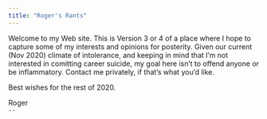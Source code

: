 ```yaml
---
title: "Roger's Rants"
---
```


Welcome to my Web site.  This is Version 3 or 4 of a place where I hope to capture some of my interests and opinions for posterity.  Given our current (Nov 2020) climate of intolerance, and keeping in mind that I'm not interested in comitting career suicide, my goal here isn't to offend anyone or be inflammatory.  Contact me privately, if that's what you'd like.

Best wishes for the rest of 2020.

Roger
<br>
`--`
